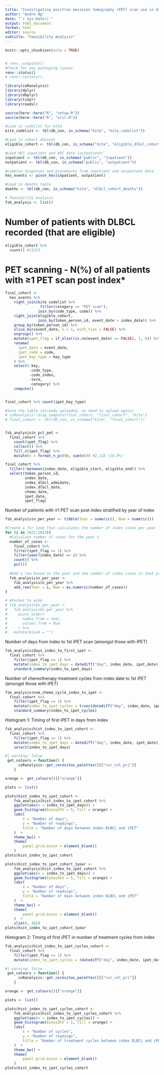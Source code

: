 ```yaml
---
title: "Investigating positron emission tomography (PET) scan use in diffuse large B-cell lymphoma (DLBCL) - A Hospital Episode Statistics feasibility analysis"
author: "Andre Ng"
date: "`r Sys.Date()`"
output: html_document
format: html
editor: source
subtitle: "Feasibility Analysis"
---
```


```r
knitr::opts_chunk$set(echo = TRUE)


# renv::snapshot()
#Check for any packaging issues
renv::status()
# renv::restore()


```

```r
library(coRanalysis)
library(dplyr)
library(dbplyr)
library(tidyr)
library(readxl)

source(here::here("R", "setup.R"))
source(here::here("R", "util.R"))

#Load in codelist for kite
kite_codelist <- tbl(db_con, in_schema("kite", "kite_codelist"))

#Load in cohort dataset
eligible_cohort <- tbl(db_con, in_schema("kite", "eligible_dlbcl_cohort"))

#Load HES inpatient and APC data (outpatient)
inpatient <- tbl(db_con, in_schema("public", "inpatient"))
outpatient <- tbl(db_con, in_schema("public", "outpatient"))

#Combine diagnoses and procedures from inpatient and outpatient data
hes_events <- pivot_hes(inpatient, outpatient)

#Load in deaths table
deaths <- tbl(db_con, in_schema("kite", "dlbcl_cohort_deaths"))

# Feasibility analysis
fsb_analysis <- list()


```

# Number of patients with DLBCL recorded (that are eligible)

```r
eligible_cohort %>%
  count() #11223

```

# PET scanning - N(%) of all patients with ≥1 PET scan post index*

```r
final_cohort <-
  hes_events %>%
    right_join(kite_codelist %>%
                filter(category == "PET scan"),
               join_by(code_type, code)) %>%
    right_join(eligible_cohort, 
               join_by(token_person_id, event_date > index_date)) %>%
    group_by(token_person_id) %>%
    slice_min(event_date, n = 1, with_ties = FALSE) %>%
    ungroup() %>%
    mutate(ipet_flag = if_else((is.na(event_date) == FALSE), 1, 0)) %>%
    rename(
      ipet_date = event_date,
      ipet_code = code,
      ipet_key_type = key_type
    ) %>%
    select(-key,
           -code_type,
           -code_index,
           -term,
           -category) %>%
    compute()


final_cohort %>% count(ipet_key_type)

#Save the table (already uploaded, no need to upload again)
# coRanalysis::drop_compute(final_cohort, "final_cohort", "kite")
# final_cohort <- tbl(db_con, in_schema("kite", "final_cohort"))


fsb_analysis$n_pct_pet <-
  final_cohort %>%
    count(ipet_flag) %>%
    collect() %>%
    fill_n(ipet_flag) %>%
    mutate(n = format_n_pct(n, sum(n))) #2,118 (18.9%)

final_cohort %>% 
  filter(!between(index_date, eligible_start, eligible_end)) %>% 
  select(token_person_id,
         index_date,
         index_dlbcl_admidate,
         index_dlbcl_date,
         chemo_date, 
         ipet_date, 
         ipet_flag)

```

Number of patients with  ≥1 PET scan post index stratified by year of index

```r
fsb_analysis$n_per_year <- tibble(Year = numeric(), Num = numeric())

#Create a for loop that calculates the number of index cases per year
for (i in 2021:2023){
  #Calculate number of cases for the year i
  number_of_cases <- 
    final_cohort %>%
    filter(ipet_flag == 1) %>%
    filter(year(index_date) == i) %>%
    count() %>%
    pull()
  
  #Add a row based on the year and the number of index cases in that year
  fsb_analysis$n_per_year <- 
    fsb_analysis$n_per_year %>%
    add_row(Year = i, Num = as.numeric(number_of_cases))
}

# #Format to wide
# fsb_analysis$n_per_year <-
#   fsb_analysis$n_per_year %>%
#     pivot_wider(
#       names_from = Year,
#       values_from = Num
#     ) %>%
#   mutate(blank = "") 


```

Number of days from index to 1st iPET scan (amongst those with iPET)

```r
fsb_analysis$days_index_to_first_ipet <-
  final_cohort %>%
    filter(ipet_flag == 1) %>%
    mutate(index_to_ipet_days = datediff("day", index_date, ipet_date)) %>%
    standard_summary(index_to_ipet_days)


```

Number of chemotherapy treatment cycles from index date to 1st iPET (amongst those with iPET)

```r
fsb_analysis$num_chemo_cycle_index_to_ipet <-
  final_cohort %>%
    filter(ipet_flag == 1) %>%
    mutate(index_to_ipet_cycles = trunc(datediff("day", index_date, ipet_date)/21)) %>%
    standard_summary(index_to_ipet_cycles)


```


Histogram 1: Timing of first iPET in days from index

```r
fsb_analysis$hist_index_to_ipet_cohort <-
  final_cohort %>%
    filter(ipet_flag == 1) %>%
    mutate(index_to_ipet_days = datediff("day", index_date, ipet_date)) %>%
    select(index_to_ipet_days)

#| warning: false
 get_colours = function() {
      coRanalysis::get_corevitas_palettes()[["cor_col_pri"]]
    }

orange <- get_colours()[["orange"]]

plots <- list()

plots$hist_index_to_ipet_cohort <-
    fsb_analysis$hist_index_to_ipet_cohort %>%
    ggplot(aes(x = index_to_ipet_days)) +
    geom_histogram(binwidth = 5, fill = orange) +
    labs(
        x = "Number of days",
        y = "Number of readings",
        title = "Number of days between index DLBCL and iPET"
    )  +
    theme_bw() +
    theme(
        panel.grid.minor = element_blank()
    )
plots$hist_index_to_ipet_cohort

plots$hist_index_to_ipet_cohort_1year <-
    fsb_analysis$hist_index_to_ipet_cohort %>%
    ggplot(aes(x = index_to_ipet_days)) +
    geom_histogram(binwidth = 5, fill = orange) +
    labs(
        x = "Number of days",
        y = "Number of readings",
        title = "Number of days between index DLBCL and iPET"
    )  +
    theme_bw() +
    theme(
        panel.grid.minor = element_blank()
    )  +
    xlim(0, 365)
plots$hist_index_to_ipet_cohort_1year

```

Histogram 2: Timing of first iPET in number of treatment cycles from index

```r
fsb_analysis$hist_index_to_ipet_cycles_cohort <-
  final_cohort %>%
    filter(ipet_flag == 1) %>%
    mutate(index_to_ipet_cycles = (datediff("day", index_date, ipet_date)/21))

#| warning: false
 get_colours = function() {
      coRanalysis::get_corevitas_palettes()[["cor_col_pri"]]
    }

orange <- get_colours()[["orange"]]

plots <- list()

plots$hist_index_to_ipet_cycles_cohort <-
    fsb_analysis$hist_index_to_ipet_cycles_cohort %>%
    ggplot(aes(x = index_to_ipet_cycles)) +
    geom_histogram(binwidth = 1, fill = orange) +
    labs(
        x = "Number of cycles",
        y = "Number of readings",
        title = "Number of treatment cycles between index DLBCL and iPET"
    )  +
    theme_bw() +
    theme(
        panel.grid.minor = element_blank()
    )
plots$hist_index_to_ipet_cycles_cohort


```

